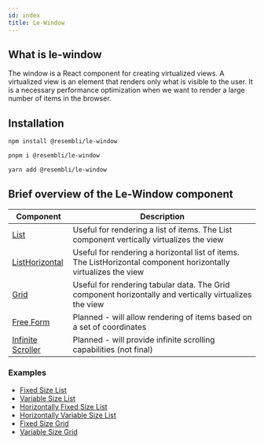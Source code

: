```yaml
---
id: index
title: Le-Window
---
```


## What is le-window

The window is a React component for creating virtualized views. A virtualized view is an element that renders only what is visible to the user.
It is a necessary performance optimization when we want to render a large number of items in the browser.

## Installation


<Tabs>
<TabItem value="npm" label="npm">

```bash
npm install @resembli/le-window
```

</TabItem>
<TabItem value="pnpm" label="pnpm">

```bash
pnpm i @resembli/le-window
```

</TabItem>
<TabItem value="yarn" label="yarn">

```bash
yarn add @resembli/le-window
```

</TabItem>
</Tabs>

## Brief overview of the Le-Window component

| Component                                              | Description                                                                                                     |
| ------------------------------------------------------ | --------------------------------------------------------------------------------------------------------------- |
| [List](/docs/le-window/list)                           | Useful for rendering a list of items. The List component vertically virtualizes the view                        |
| [ListHorizontal](/docs/le-window/list-horizontal)      | Useful for rendering a horizontal list of items. The ListHorizontal component horizontally virtualizes the view |
| [Grid](/docs/le-window/grid)                           | Useful for rendering tabular data. The Grid component horizontally and vertically virtualizes the view          |
| [Free Form](/docs/le-window/free-form)                 | Planned - will allow rendering of items based on a set of coordinates                                           |
| [Infinite Scroller](/docs/le-window/infinite-scroller) | Planned - will provide infinite scrolling capabilities (not final)                                              |

### Examples

- [Fixed Size List](/docs/le-window/examples/fixed-size-list)
- [Variable Size List](/docs/le-window/examples/variable-size-list)
- [Horizontally Fixed Size List](/docs/le-window/examples/horizontally-fixed-size-list)
- [Horizontally Variable Size List](/docs/le-window/examples/horizontally-variable-size-list)
- [Fixed Size Grid](/docs/le-window/examples/fixed-size-grid)
- [Variable Size Grid](/docs/le-window/examples/variable-size-grid)
